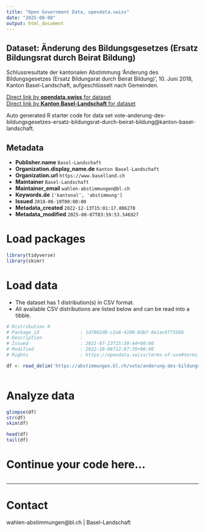 ```yaml
---
title: "Open Government Data, opendata.swiss"
date: "2025-08-08"
output: html_document
---
```


## Dataset: Änderung des Bildungsgesetzes (Ersatz Bildungsrat durch Beirat Bildung)

Schlussresultate der kantonalen Abstimmung 'Änderung des Bildungsgesetzes (Ersatz Bildungsrat durch Beirat Bildung)', 10. Juni 2018, Kanton Basel-Landschaft, aufgeschlüsselt nach Gemeinden.

[Direct link by **opendata.swiss** for dataset](https://opendata.swiss/de/dataset/anderung-des-bildungsgesetzes-ersatz-bildungsrat-durch-beirat-bildung)<br>
[Direct link by **Kanton Basel-Landschaft** for dataset](https://abstimmungen.bl.ch/vote/anderung-des-bildungsgesetzes-ersatz-bildungsrat-durch-beirat-bildung/data)

Auto generated R starter code for data set vote-anderung-des-bildungsgesetzes-ersatz-bildungsrat-durch-beirat-bildung@kanton-basel-landschaft.

## Metadata

- **Publisher.name** `Basel-Landschaft`
- **Organization.display_name.de** `Kanton Basel-Landschaft`
- **Organization.url** `https://www.baselland.ch`
- **Maintainer** `Basel-Landschaft`
- **Maintainer_email** `wahlen-abstimmungen@bl.ch`
- **Keywords.de** `['kantonal', 'abstimmung']`
- **Issued** `2018-06-10T00:00:00`
- **Metadata_created** `2022-12-13T15:01:17.806278`
- **Metadata_modified** `2025-08-07T03:59:53.546927`


# Load packages

```r

library(tidyverse)
library(skimr)

```

# Load data

-   The dataset has 1 distribution(s) in CSV format.
-   All available CSV distributions are listed below and can be read into a tibble.

```r

# Distribution 0
# Package_id               : 1d7802d8-c2a6-4100-8db7-8e1ac6f7556b
# Description              : 
# Issued                   : 2021-07-23T15:59:44+00:00
# Modified                 : 2022-10-06T12:07:39+00:00
# Rights                   : https://opendata.swiss/terms-of-use#terms_by

df <- read_delim('https://abstimmungen.bl.ch/vote/anderung-des-bildungsgesetzes-ersatz-bildungsrat-durch-beirat-bildung/data-csv')



```

# Analyze data

```r

glimpse(df)
str(df)
skim(df)

head(df)
tail(df)

```

# Continue your code here...

```r

```

------------------------------------------------------------------------

# Contact

wahlen-abstimmungen@bl.ch | Basel-Landschaft
